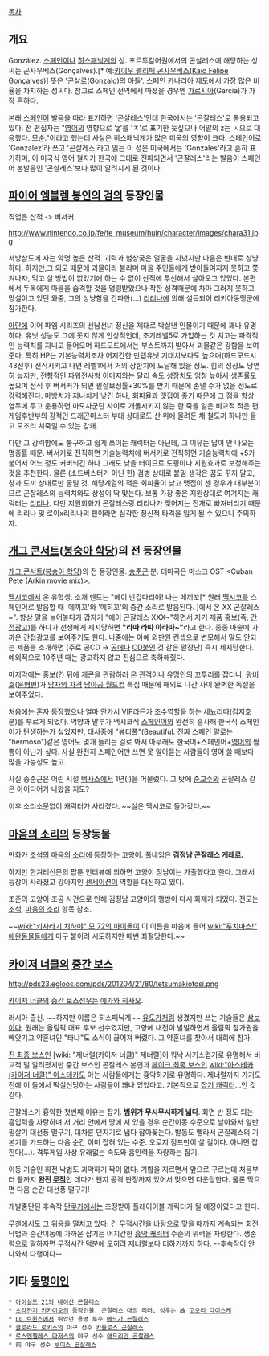 [[목차]]
== 개요 ==
González. [[스페인]]이나 [[히스패닉]]계의 성. 포르투갈어권에서의 곤살레스에 해당하는 성씨는 곤사우베스(Gonçalves).[* 예:[[카이오#s-7|카이우 펠리페 곤사우베스(Kaio Felipe Gonçalves)]]] 뜻은 '곤살로(Gonzalo)의 아들'. 스페인 [[카나리아 제도]]에서 가장 많은 비율을 차지하는 성씨다. 참고로 스페인 전역에서 따졌을 경우엔 [[가르시아]](García)가 가장 흔하다.

본래 [[스페인어]] 발음을 따라 표기하면 '곤살레스'인데 한국에서는 '곤잘레스'로 통용되고 있다. 전 편집자는 "[[영어]]의 영향으로 '[[z]]'를 'ㅈ'로 표기한 듯싶으나 어말의 z는 ㅅ으로 대응했다. 모순."이라고 했는데 사실은 히스패닉계가 많은 미국의 영향이 크다. 스페인어로 'Gonzalez'라 쓰고 '곤살레스'라고 읽는 이 성은 미국에서는 'Gonzales'라고 흔히 표기하며, 이 미국식 영어 철자가 한국에 그대로 전파되면서 '곤잘레스'라는 발음이 스페인어 본발음인 '곤살레스'보다 많이 알려지게 된 것이다.

== [[파이어 엠블렘 봉인의 검]]의 등장인물 ==
직업은 산적 -> 버서커.

http://www.nintendo.co.jp/fe/fe_museum/huin/character/images/chara31.jpg

서방삼도에 사는 악명 높은 산적. 괴력과 험상궂은 얼굴을 지녔지만 마음은 반대로 상냥하다. 하지만,그 외모 때문에 괴물이라 불리며 마을 주민들에게 받아들여지지 못하고 쫓겨나자, 먹고 살 방법이 없었기에 하는 수 없이 산적에 투신해서 살아오고 있었다. 본편에서 두목에게 마을을 습격할 것을 명령받았으나 착한 성격때문에 차마 그러지 못하고 망설이고 있던 와중, 그의 상냥함을 간파한(...) [[리리나]]에 의해 설득되어 리키아동맹군에 참가한다.

[[아단]]에 이어 파엠 시리즈의 선남선녀 정신을 제대로 박살낸 인물이기 때문에 꽤나 유명하다. 유닛 성능도 그에 못지 않게 인상적인데, 초기레벨5로 가입하는 것 치고는 파격적인 능력치를 지니고 들어오며 하드모드에서는 부스트까지 받아서 괴물같은 강함을 보여준다. 특히 HP는 기본능력치조차 어지간한 만렙유닛 기대치보다도 높으며(하드모드시 43전후) 전직시키고 나면 레벨1에서 거의 상한치에 도달해 있을 정도. 힘의 성장도 당연히 높지만, 전형적인 파워전사형 이미지와는 달리 속도 성장치도 엄청 높아서 생존률도 높으며 전직 후 버서커가 되면 필살보정률+30%를 받기 때문에 손댈 수가 없을 정도로 강력해진다. 마방치가 지나치게 낮긴 하나, 회피율과 맷집이 좋기 때문에 그 점을 항상 염두에 두고 운용하면 마도사군단 사이로 개돌시키지 않는 한 죽을 일은 비교적 적은 편. 게임후반부의 강적인 드래곤마스터 부대 상대로도 산 위에 올려둔 채 철도끼 하나만 들고 모조리 쳐죽일 수 있는 강캐.

다만 그 강력함에도 불구하고 쉽게 쓰이는 캐릭터는 아닌데, 그 이유는 답이 안 나오는 명중률 때문. 버서커로 전직하면 기술능력치에 버서커로 전직하면 기술능력치에 +5가 붙어서 어느 정도 커버되긴 하나 그래도 낮을 터이므로 도핑이나 지원효과로 보정해주는 것을 추천한다. 물론 (소드버스터가 아닌 한) 검병 상대로 붙일 생각은 꿈도 꾸지 말고, 창과 도끼 상대로만 굴릴 것. 해당계열의 적은 회피율이 낮고 맷집이 센 경우가 대부분이므로 곤잘레스의 능력치와도 상성이 딱 맞는다. 
보통 가장 좋은 지원상대로 여겨지는 캐릭터는 [[리리나]]. 다만 지원회화가 곤잘레스랑 리리나가 맺어지는 전개로 빠져버리기 때문에 리리나 및 로이x리리나의 팬이라면 심각한 정신적 타격을 입게 될 수 있으니 주의하자.

== [[개그 콘서트]]([[봉숭아 학당]])의 전 등장인물 ==
[[개그 콘서트]]([[봉숭아 학당]])의 전 등장인물. [[송준근]] 분. 테마곡은 마스크 OST <Cuban Pete (Arkin movie mix)>.

[[멕시코]]에서 온 유학생. 소개 멘트는 "헤이 반갑다리야! 나는 메끼꼬[* 원래 [[멕시코]]를 스페인어로 발음할 때 '메끼꼬'와 '메히꼬'의 중간 소리로 발음된다. ]에서 온 XX 곤잘레스~". 항상 말을 늘어놓다가 갑자기 "에이 곤잘레스 XXX~"하면서 자기 제품 홍보(즉, [[간접광고]])를 하다가 선생에게 제지당하면 '''"라따 라따 아라따~"'''라고 한다. 종종 마술에 가까운 간접광고를 보여주기도 한다. 나중에는 아예 외판원 컨셉으로 변모해서 말도 안되는 제품을 소개하면 (주로 공CD → [[공]]에다 [[CD]]붙인 것 같은 말장난) 즉시 제지당한다. 예외적으로 10주년 때는 광고하지 않고 진심으로 축하해줬다.

마지막에는 홍보(?) 뒤에 개콘을 관람하러 온 관객이나 유명인의 꼬투리를 잡더니, [[왕비호]]([[윤형빈]])가 [[남자의 자격]] [[남아공 월드컵]] 특집 때문에 해외로 나간 사이 완벽한 독설을 보여주었다.

처음에는 혼자 등장했으나 얼마 안가서 VIP라든가 조수역할을 하는 [[세뇨리따]]([[김지호]] 분)를 부르게 되었다. 억양과 말투가 멕시코식 [[스페인어]]와 완전히 흡사해 한국식 스페인어가 탄생하는가 싶었지만, 대사중에 "뷰티풀"(Beautiful. 진짜 스페인 말로는 "hermoso")같은 영어도 몇개 들리는 걸로 봐서 아무래도 한국어+스페인어+[[영어]]의 짬뽕이 아닌가 싶다. 사실 완전히 스페인어만 쓰면 못 알아듣는 사람들이 영어 쓸 때보다 많을 가능성도 높고.

사실 송준근은 어린 시절 [[텍사스]]에서 1년(!)을 머물렀다. 그 탓에 [[준교수의 은밀한 매력|준교수]]와 곤잘레스 같은 아이디어가 나왔을 지도?

이후 소리소문없이 캐릭터가 사라졌다. ~~실은 멕시코로 돌아갔다.~~

== [[마음의 소리]]의 등장동물 ==
만화가 [[조석]]의 [[마음의 소리]]에 등장하는 고양이. 풀네임은 '''김정남 곤잘레스 게레로.'''

하지만 한겨레신문의 팝툰 인터뷰에 의하면 고양이 정남이는 가출했다고 한다. 그래서 등장이 사라졌고 강아지인 [[센세이션]]이 역할을 대신하고 있다.

조준의 고양이 조공 사건으로 인해 김정남 고양이의 행방이 다시 화제가 되었다. 전모는 [[조석]], [[마음의 소리]] 항목 참조.

~~[[wiki:"키사라기 치하야" 모 72의 아이돌이]] 이 이름을 마음에 들어 [[wiki:"푸치마스!" 애완동물들에게]] 마구 붙이려 시도하지만 매번 좌절당한다.~~

== [[카이저 너클]]의 [[중간 보스]] ==
http://pds23.egloos.com/pds/201204/21/80/tetsumakiotosi.png

[[카이저 너클]]의 [[중간 보스]]성우는 [[에가와 히사오]].

러시아 출신. ~~하지만 이름은 히스패닉계~~ [[유도]]가처럼 생겼지만 쓰는 기술들은 [[삼보]]이다. 원래는 올림픽 대표 후보 선수였지만, 고향에 내전이 발발하면서 올림픽 참가권을 빼앗기고 약혼녀인 "타냐"도 소식이 끊어져 버렸다. 그 약혼녀를 찾아서 대회에 참가. 

[[진 최종 보스]]인 [wiki: "제너럴(카이저 너클)" 제너럴]이 워낙 사기스럽기로 유명해서 비교적 덜 알려졌지만 중간 보스인 곤잘레스 본인과 [[페이크 최종 보스]]인 [[wiki:"아스테카(카이저 너클)" 아스테카]]도 아는 사람들에게는 흉악하기로 유명하다. 제너럴까지 가기도 전에 이 둘에서 떡실신당하는 사람들이 꽤나 있었다고. 기본적으로 [[잡기 캐릭터]]...인 것 같다.

곤잘레스가 흉악한 첫번째 이유는 잡기. '''범위가 무시무시하게 넓다'''. 화면 반 정도 되는 흡입력을 자랑하며 저 거리 안에서 땅에 서 있을 경우 순간이동 수준으로 날아와서 일반 필살기 대선풍 떨구기, 대차륜 던지기로 냅다 잡아꽂는다. 발동도 빨라서 곤잘레스의 기본기를 가드하는 다음 순간 이미 잡혀 있는 수준. 오로지 점프만이 살 길이다. 아니면 잡힌다(...). 격투게임 사상 유래없는 속도와 흡인력을 자랑하는 잡기.

이동 기술인 회전 낙법도 괴악하기 짝이 없다. 기합을 지르면서 앞으로 구르는데 처음부터 끝까지 '''완전 [[무적]]'''인 데다가 왠지 공격 판정까지 있어서 맞으면 다운당한다. 물론 막으면 다음 순간 대선풍 떨구기!

개발중단된 후속작 [[단쿠가]]에서는 조정받아 플레이어블 캐릭터가 될 예정이였다고 한다. 

[[무겐]]에서도 그 위용을 떨치고 있다. 긴 무적시간을 바탕으로 맞을 때까지 계속되는 회전 낙법과 순간이동에 가까운 잡기는 어지간한 [[흉악 캐릭터]] 수준의 위력을 자랑한다. 생존력으로 말하자면 무적시간 덕분에 오히려 제너럴보다 더하기까지 하다. --후속작이 안 나와서 다행이다--

== 기타 [[동명이인]] ==
 * [[아이실드 21]]의 [[네이선 곤잘레스]]
 * [[초강전기 키카이오]]의 등장인물. 곤잘레스 대의 리더. 성우는 故 [[고오리 다이스케]]
 * [[LG 트윈스]]에서 뛰었던 용병 투수 [[에드가 곤잘레스]]
 * [[콜로라도 로키스]]의 야구 선수 [[카를로스 곤잘레스]]
 * [[로스앤젤레스 다저스]]의 야구 선수 [[애드리안 곤잘레스]]
 * 前 야구 선수 [[루이스 곤잘레스]]
